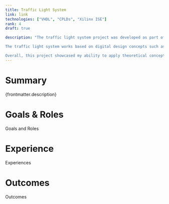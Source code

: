 ```yaml
---
title: Traffic Light System
link: link
technologies: ["VHDL", "CPLDs", "Xilinx ISE"]
rank: 4
draft: true

description: "The traffic light system project was developed as part of my digital electronic design coursework, where I designed and coded a traffic light system using VHDL and Xilinx ISE for a CPLD. As the project leader, I worked closely with my team to create a functional system that met the project requirements.\n

The traffic light system works based on digital design concepts such as state machines, clocking, and signal timing. The system was designed to be reliable and accurate, ensuring the proper timing of traffic lights. Additionally, the project demonstrated my skills in digital design using VHDL and proficiency with Xilinx ISE.\n

Overall, this project showcased my ability to apply theoretical concepts to practical applications and to design functional systems. It demonstrated my proficiency in digital design and hardware engineering, and my ability to work with digital circuits and systems to meet project requirements effectively. Additionally, the project highlighted my problem-solving skills and my ability to troubleshoot and debug issues that arose during the project."
---
```


# Summary

{frontmatter.description}

# Goals & Roles

Goals and Roles

# Experience

Experiences

# Outcomes

Outcomes
